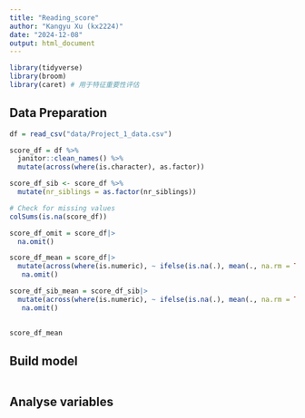 ```yaml
---
title: "Reading_score"
author: "Kangyu Xu (kx2224)"
date: "2024-12-08"
output: html_document
---
```


```r
library(tidyverse)
library(broom)
library(caret) # 用于特征重要性评估
```
## Data Preparation
```r
df = read_csv("data/Project_1_data.csv")

score_df = df %>% 
  janitor::clean_names() %>% 
  mutate(across(where(is.character), as.factor))

score_df_sib <- score_df %>%
  mutate(nr_siblings = as.factor(nr_siblings))

# Check for missing values
colSums(is.na(score_df))
```

```r
score_df_omit = score_df|> 
  na.omit()

score_df_mean = score_df|>
  mutate(across(where(is.numeric), ~ ifelse(is.na(.), mean(., na.rm = TRUE), .))) |>
   na.omit()

score_df_sib_mean = score_df_sib|>
  mutate(across(where(is.numeric), ~ ifelse(is.na(.), mean(., na.rm = TRUE), .))) |>
   na.omit()
  
```

```r
score_df_mean
```
## Build model
```r

```

## Analyse variables
```r

```

